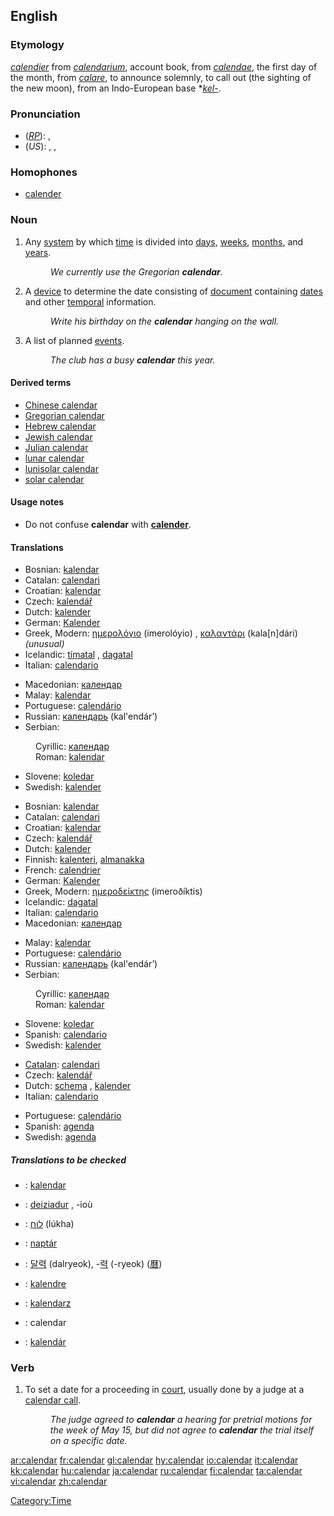 ==English==

===Etymology===
{{OF.}} ''[[calendier]]'' from {{L.}} ''[[calendarium]]'', account book, from ''[[calendae]]'', the first day of the month, from ''[[calare]]'', to announce solemnly, to call out (the sighting of the new moon), from an Indo-European base *''[[kel-]]''.

===Pronunciation===
*(''[[RP]]''): {{IPA|/ˈkæləndə/}}, {{SAMPA|/"k{l@nd@/}}
*(''US''): {{AHD|kălʹəndər}}, {{IPA|/ˈkæləndɚ/}}, {{SAMPA|/"k{l@nd@`/}}

===Homophones===
*[[calender]]

===Noun===
{{en-noun}}
{{wikipedia}}
{{Wikisource1911Enc|Calendar}}

# Any [[system]] by which [[time]] is divided into [[day]]s, [[week]]s, [[month]]s, and [[year]]s.
#:''We currently use the Gregorian '''calendar'''.''
# A [[device]] to determine the date consisting of [[document]] containing [[date]]s and other [[temporal]] information.
#:''Write his birthday on the '''calendar''' hanging on the wall.''
# A list of planned [[event]]s.
#:''The club has a busy '''calendar''' this year.''

====Derived terms====
*[[Chinese calendar]]
*[[Gregorian calendar]]
*[[Hebrew calendar]]
*[[Jewish calendar]]
*[[Julian calendar]]
*[[lunar calendar]]
*[[lunisolar calendar]]
*[[solar calendar]]

====Usage notes====
*Do not confuse '''calendar''' with '''[[calender]]'''.

====Translations====
{{top|system by which time is divided}}
*Bosnian: [[kalendar#Bosnian|kalendar]] {{m}}
*Catalan: [[calendari]] {{m}}
*Croatian: [[kalendar#Croatian|kalendar]] {{m}}
*Czech: [[kalendář]] {{m}}
*Dutch: [[kalender#Dutch|kalender]] {{m}}
*German: [[Kalender]] {{m}}
*Greek, Modern: [[ημερολόγιο]] (imerolóyio) {{n}}, [[καλαντάρι]] (kala[n]dári) {{n}} ''(unusual)''
*Icelandic: [[tímatal]] {{n}}, [[dagatal]] {{n}}
*Italian: [[calendario]] {{m}}
{{mid}}
*Macedonian: [[календар#Macedonian|календар]] {{m}}
*Malay: [[kalendar]]
*Portuguese: [[calendário]] {{m}}
*Russian: [[календарь]] (kal'endár’) {{m}}
*Serbian:
:Cyrillic: [[календар#Serbian|календар]] {{m}}
:Roman: [[kalendar#Serbian|kalendar]] {{m}}
*Slovene: [[koledar]] {{m}}
*Swedish: [[kalender#Swedish|kalender]] {{c}}
{{bottom}}

{{top|device used to determine the date}}
*Bosnian: [[kalendar#Bosnian|kalendar]] {{m}}
*Catalan: [[calendari]] {{m}}
*Croatian: [[kalendar#Croatian|kalendar]] {{m}}
*Czech: [[kalendář]] {{m}}
*Dutch: [[kalender#Dutch|kalender]] {{m}}
*Finnish: [[kalenteri]], [[almanakka]] {{italbrac|archaic}}
*French: [[calendrier]] {{m}}
*German: [[Kalender]] {{m}}
*Greek, Modern: [[ημεροδείκτης]] (imeroðíktis) {{m}}
*Icelandic: [[dagatal]] {{n}}
*Italian: [[calendario]] {{m}}
*Macedonian: [[календар#Macedonian|календар]] {{m}}
{{mid}}
*Malay: [[kalendar]]
*Portuguese: [[calendário]] {{m}}
*Russian: [[календарь]] (kal'endár’) {{m}}
*Serbian:
:Cyrillic: [[календар#Serbian|календар]] {{m}}
:Roman: [[kalendar#Serbian|kalendar]] {{m}}
*Slovene: [[koledar]] {{m}}
*Spanish: [[calendario]] {{m}}
*Swedish: [[kalender#Swedish|kalender]] {{c}}
{{bottom}}

{{top|a list of planned events}}
*[[Catalan]]: [[calendari]] {{m}}
*Czech: [[kalendář]] {{m}}
*Dutch: [[schema]] {{n}}, [[kalender#Dutch|kalender]] {{m}}
*Italian: [[calendario]] {{m}}
{{mid}}
*Portuguese: [[calendário]] {{m}}
*Spanish: [[agenda]]
*Swedish: [[agenda#Swedish|agenda]] {{c}}
{{bottom}}

=====Translations to be checked=====
<!--Remove this section once all of the translations below have been moved into the tables above.-->
{{checktrans}}
*{{ttbc|Albanian}}: [[kalendar]] {{m}}
*{{ttbc|Breton}}: [[deiziadur]] {{m}}, -ioù
*{{ttbc|Hebrew}}: [[לוח]] (lúkha) {{m}}
*{{ttbc|Hungarian}}: [[naptár]]
*{{ttbc|Korean}}: [[달력]] (dalryeok), -[[력]] (-ryeok) ([[曆]])
*{{ttbc|Novial}}: [[kalendre]]
*{{ttbc|Polish}}: [[kalendarz]] {{m}}
*{{ttbc|Romanian}}: calendar {{n}}
*{{ttbc|Slovak}}: [[kalendár]] {{m}}

===Verb===
{{en-verb}}

# {{law}} To set a date for a proceeding in [[court]], usually done by a judge at a [[calendar call]].
#:''The judge agreed to '''calendar''' a hearing for pretrial motions for the week of May 15, but did not agree to '''calendar''' the trial itself on a specific date.''

[[Category:Time]]

[[ar:calendar]]
[[fr:calendar]]
[[gl:calendar]]
[[hy:calendar]]
[[io:calendar]]
[[it:calendar]]
[[kk:calendar]]
[[hu:calendar]]
[[ja:calendar]]
[[ru:calendar]]
[[fi:calendar]]
[[ta:calendar]]
[[vi:calendar]]
[[zh:calendar]]